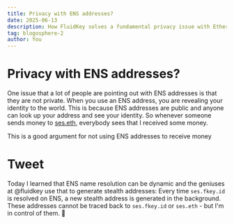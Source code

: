 ```yaml
---
title: Privacy with ENS addresses?
date: 2025-06-13
description: How FluidKey solves a fundamental privacy issue with Ethereum and ENS with Stealth Addresses
tag: blogosphere-2
author: You
---
```


# Privacy with ENS addresses?

One issue that a lot of people are pointing out with ENS addresses is that they are not private. When you use an ENS address, you are revealing your identity to the world. This is because ENS addresses are public and anyone can look up your address and see your identity. So whenever someone sends money to [ses.eth](https://app.ens.domains/ses.eth), everybody sees that I received some money.

This is a good argument for not using ENS addresses to receive money


# Tweet

Today I learned that ENS name resolution can be dynamic and the geniuses at @fluidkey use that to generate stealth addresses: Every time `ses.fkey.id` is resolved on ENS, a new stealth address is generated in the background. These addresses cannot be traced back to `ses.fkey.id` or `ses.eth` - but I'm in control of them. 🤯
